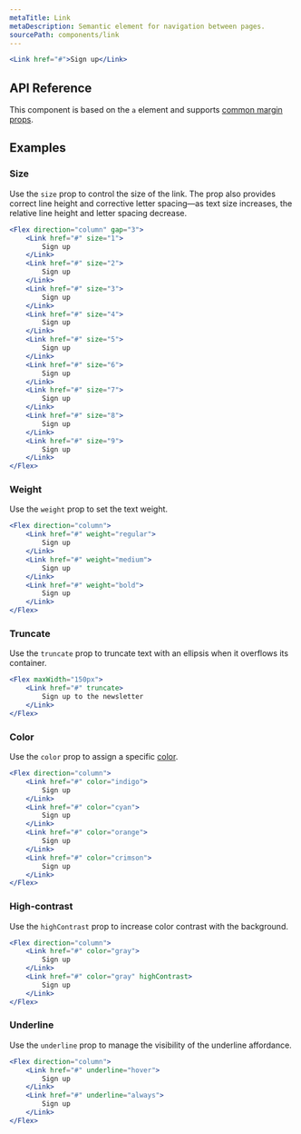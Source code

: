 ```yaml
---
metaTitle: Link
metaDescription: Semantic element for navigation between pages.
sourcePath: components/link
---
```


```jsx live=true
<Link href="#">Sign up</Link>
```

## API Reference

This component is based on the `a` element and supports [common margin props](/themes/docs/overview/layout#margin-props).

<ThemesPropsTable defs="linkPropDefs" />

## Examples

### Size

Use the `size` prop to control the size of the link. The prop also provides correct line height and corrective letter spacing—as text size increases, the relative line height and letter spacing decrease.

```jsx live=true scroll=true
<Flex direction="column" gap="3">
	<Link href="#" size="1">
		Sign up
	</Link>
	<Link href="#" size="2">
		Sign up
	</Link>
	<Link href="#" size="3">
		Sign up
	</Link>
	<Link href="#" size="4">
		Sign up
	</Link>
	<Link href="#" size="5">
		Sign up
	</Link>
	<Link href="#" size="6">
		Sign up
	</Link>
	<Link href="#" size="7">
		Sign up
	</Link>
	<Link href="#" size="8">
		Sign up
	</Link>
	<Link href="#" size="9">
		Sign up
	</Link>
</Flex>
```

### Weight

Use the `weight` prop to set the text weight.

```jsx live="true"
<Flex direction="column">
	<Link href="#" weight="regular">
		Sign up
	</Link>
	<Link href="#" weight="medium">
		Sign up
	</Link>
	<Link href="#" weight="bold">
		Sign up
	</Link>
</Flex>
```

### Truncate

Use the `truncate` prop to truncate text with an ellipsis when it overflows its container.

```jsx live=true line=2
<Flex maxWidth="150px">
	<Link href="#" truncate>
		Sign up to the newsletter
	</Link>
</Flex>
```

### Color

Use the `color` prop to assign a specific [color](/themes/docs/theme/color).

```jsx live=true scroll=true
<Flex direction="column">
	<Link href="#" color="indigo">
		Sign up
	</Link>
	<Link href="#" color="cyan">
		Sign up
	</Link>
	<Link href="#" color="orange">
		Sign up
	</Link>
	<Link href="#" color="crimson">
		Sign up
	</Link>
</Flex>
```

### High-contrast

Use the `highContrast` prop to increase color contrast with the background.

```jsx live=true scroll=true
<Flex direction="column">
	<Link href="#" color="gray">
		Sign up
	</Link>
	<Link href="#" color="gray" highContrast>
		Sign up
	</Link>
</Flex>
```

### Underline

Use the `underline` prop to manage the visibility of the underline affordance.

```jsx live="true" scroll=true
<Flex direction="column">
	<Link href="#" underline="hover">
		Sign up
	</Link>
	<Link href="#" underline="always">
		Sign up
	</Link>
</Flex>
```
